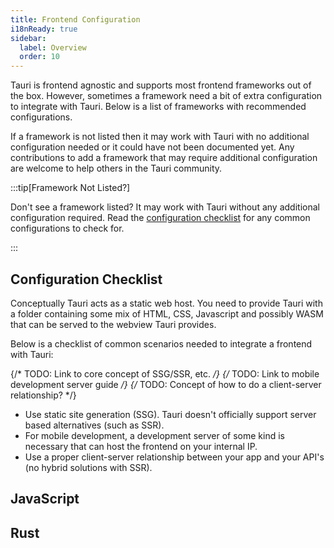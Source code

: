 ```yaml
---
title: Frontend Configuration
i18nReady: true
sidebar:
  label: Overview
  order: 10
---
```



Tauri is frontend agnostic and supports most frontend frameworks out of the box. However, sometimes a framework need a bit of extra configuration to integrate with Tauri. Below is a list of frameworks with recommended configurations.

If a framework is not listed then it may work with Tauri with no additional configuration needed or it could have not been documented yet. Any contributions to add a framework that may require additional configuration are welcome to help others in the Tauri community.

:::tip[Framework Not Listed?]

Don't see a framework listed? It may work with Tauri without any additional configuration required. Read the [configuration checklist](/start/frontend-configuration/#configuration-checklist) for any common configurations to check for.

:::

## Configuration Checklist

Conceptually Tauri acts as a static web host. You need to provide Tauri with a folder containing some mix of HTML, CSS, Javascript and possibly WASM that can be served to the webview Tauri provides.

Below is a checklist of common scenarios needed to integrate a frontend with Tauri:

{/* TODO: Link to core concept of SSG/SSR, etc. */}
{/* TODO: Link to mobile development server guide */}
{/* TODO: Concept of how to do a client-server relationship? */}

- Use static site generation (SSG). Tauri doesn't officially support server based alternatives (such as SSR).
- For mobile development, a development server of some kind is necessary that can host the frontend on your internal IP.
- Use a proper client-server relationship between your app and your API's (no hybrid solutions with SSR).


## JavaScript

<CardGrid>
	<LinkCard title="Next.js" href="/start/frontend/nextjs" />
	<LinkCard title="Nuxt" href="/start/frontend/nuxt" />
	<LinkCard title="Qwik" href="/start/frontend/qwik" />
	<LinkCard title="Svelte" href="/start/frontend/svelte" />
	<LinkCard title="Vite" href="/start/frontend/vite" />
	<LinkCard title="Webpack" href="/start/frontend/webpack" />
</CardGrid>

## Rust

<CardGrid>
	<LinkCard title="Leptos" href="/start/frontend/leptos" />
	<LinkCard title="Sycamore" href="/start/frontend/sycamore" />
	<LinkCard title="Trunk" href="/start/frontend/trunk" />
	<LinkCard title="Yew" href="/start/frontend/yew" />
</CardGrid>

